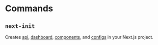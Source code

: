 # Commands

## `next-init`

Creates [api](/guide/2.next/3.api.html), [dashboard](/guide/2.next/2.dashboard.html), [components](/guide/2.next/5.components.html), and [configs](/guide/2.next/4.configs.html) in your Next.js project.
